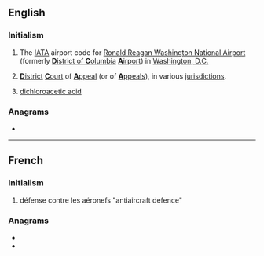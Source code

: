 {{also|dca}}
==English==
{{wikipedia}}

===Initialism===
{{rfc-header|Initialism}}
{{head|en|initialism}}
# The [[IATA]] airport code for [[w:Ronald Reagan Washington National Airport|Ronald Reagan Washington National Airport]] (formerly [[District of Columbia|'''D'''istrict of '''C'''olumbia]] [[airport|'''A'''irport]]) in [[Washington, D.C.]]
# {{lb|en|legal}} [[district|'''D'''istrict]] [[court|'''C'''ourt]] of [[appeal|'''A'''ppeal]] (or of [[appeals|'''A'''ppeals]]), in various [[jurisdiction]]s.
# {{lb|en|organic chemistry}} [[dichloroacetic acid]]

===Anagrams===
* {{anagrams|en|ACD|ADC|CAD|CDA|DAC|cad}}

----

==French==

===Initialism===
{{rfc-header|Initialism}}
{{head|fr|initialism}}
# défense contre les aéronefs "antiaircraft defence"

===Anagrams===
* {{l|fr|c.-à-d.}}
* {{l|fr|dac}}